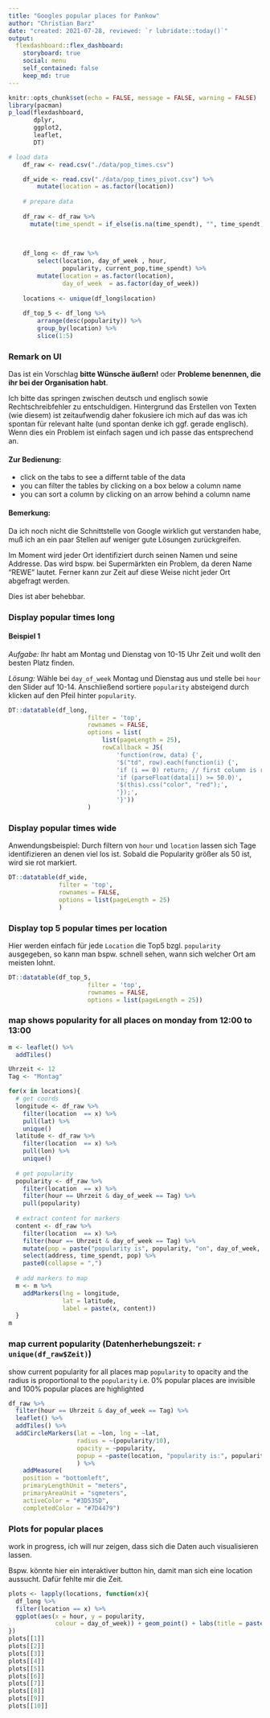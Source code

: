 ```yaml
---
title: "Googles popular places for Pankow"
author: "Christian Barz"
date: "created: 2021-07-28, reviewed: `r lubridate::today()`"
output: 
  flexdashboard::flex_dashboard:
    storyboard: true
    social: menu
    self_contained: false
    keep_md: true
---
```


```r
knitr::opts_chunk$set(echo = FALSE, message = FALSE, warning = FALSE)
library(pacman)
p_load(flexdashboard,
       dplyr,
       ggplot2,
       leaflet,
       DT)
```


```r
# load data
    df_raw <- read.csv("./data/pop_times.csv")

    df_wide <- read.csv("./data/pop_times_pivot.csv") %>%
        mutate(location = as.factor(location))
    
    # prepare data
    
    df_raw <- df_raw %>%
      mutate(time_spendt = if_else(is.na(time_spendt), "", time_spendt))

    
    
    df_long <- df_raw %>%
        select(location, day_of_week , hour, 
               popularity, current_pop,time_spendt) %>%
        mutate(location = as.factor(location),
               day_of_week  = as.factor(day_of_week))
        
    locations <- unique(df_long$location)
    
    df_top_5 <- df_long %>%
        arrange(desc(popularity)) %>%
        group_by(location) %>%
        slice(1:5) 
```


### Remark on UI


Das ist ein Vorschlag **bitte Wünsche äußern!** oder **Probleme benennen, die ihr bei der Organisation habt**.

Ich bitte das springen zwischen deutsch und englisch sowie Rechtschreibfehler zu
entschuldigen. Hintergrund das Erstellen von Texten (wie diesem) ist zeitaufwendig
daher fokusiere ich mich auf das was ich spontan für relevant halte (und spontan denke ich ggf. gerade englisch). Wenn dies ein Problem ist einfach sagen und ich
passe das entsprechend an.

#### Zur Bedienung:

- click on the tabs to see a differnt table of the data
- you can filter the tables by clicking on a box below a column name
- you can sort a column by clicking on an arrow behind a column name

#### Bemerkung:

Da ich noch nicht die Schnittstelle von Google wirklich gut verstanden habe,
muß ich an ein paar Stellen auf weniger gute Lösungen zurückgreifen.

Im Moment wird jeder Ort identifiziert durch seinen Namen und seine Addresse.
Das wird bspw. bei Supermärkten ein Problem, da deren Name "REWE" lautet.
Ferner kann zur Zeit auf diese Weise nicht jeder Ort abgefragt werden.

Dies ist aber behebbar.

### Display popular times long


#### Beispiel 1

*Aufgabe:* Ihr habt am Montag und Dienstag von 10-15 Uhr Zeit und wollt den besten Platz 
finden.

*Lösung:* Wähle bei `day_of_week` Montag und Dienstag aus und stelle bei `hour` den Slider auf 10-14. Anschließend sortiere `popularity` absteigend durch klicken auf den Pfeil hinter `popularity`.


```r
DT::datatable(df_long, 
                      filter = 'top',
                      rownames = FALSE,
                      options = list(
                          list(pageLength = 25),
                          rowCallback = JS(
                              'function(row, data) {',
                              '$("td", row).each(function(i) {',
                              'if (i == 0) return; // first column is row names',
                              'if (parseFloat(data[i]) >= 50.0)',
                              '$(this).css("color", "red");',
                              '});',
                              '}'))
                      )
```


### Display popular times wide

Anwendungsbeispiel: Durch filtern von `hour` und `location` lassen sich 
Tage identifizieren an denen viel los ist.
Sobald die Popularity größer als 50 ist, wird sie rot markiert.

```r
DT::datatable(df_wide, 
              filter = 'top',
              rownames = FALSE,
              options = list(pageLength = 25)
              )
```


### Display top 5 popular times per location

Hier werden einfach für jede `Location` die Top5 bzgl. `popularity` ausgegeben,
so kann man bspw. schnell sehen, wann sich welcher Ort am meisten lohnt.

```r
DT::datatable(df_top_5, 
                      filter = 'top',
                      rownames = FALSE,
                      options = list(pageLength = 25))
```




### map shows popularity for all places on monday from 12:00 to 13:00

```r
m <- leaflet() %>%
  addTiles() 

Uhrzeit <- 12
Tag <- "Montag"

for(x in locations){
  # get coords
  longitude <- df_raw %>%
    filter(location  == x) %>%
    pull(lat) %>%
    unique()
  latitude <- df_raw %>%
    filter(location  == x) %>%
    pull(lon) %>%
    unique()
  
  # get popularity
  popularity <- df_raw %>%
    filter(location  == x) %>%
    filter(hour == Uhrzeit & day_of_week == Tag) %>%
    pull(popularity)
  
  # extract content for markers
  content <- df_raw %>% 
    filter(location  == x) %>%
    filter(hour == Uhrzeit & day_of_week == Tag) %>%
    mutate(pop = paste("popularity is", popularity, "on", day_of_week, "at", hour)) %>%
    select(address, time_spendt, pop) %>%
    paste0(collapse = ",")
  
  # add markers to map
  m <- m %>%
    addMarkers(lng = longitude,
               lat = latitude,
               label = paste(x, content))
  }
m 
```


### map current popularity (Datenherhebungszeit: `r unique(df_raw$Zeit)`)

show current popularity for all places map `popularity` to opacity and the radius is proportional to the `popularity`
i.e. 0% popular places are invisible and 100% popular 
places are highlighted


```r
df_raw %>%
  filter(hour == Uhrzeit & day_of_week == Tag) %>%
  leaflet() %>%
  addTiles() %>%
  addCircleMarkers(lat = ~lon, lng = ~lat,
                   radius = ~(popularity/10),
                   opacity = ~popularity,
                   popup = ~paste(location, "popularity is:", popularity),
                   ) %>%
    addMeasure(
    position = "bottomleft",
    primaryLengthUnit = "meters",
    primaryAreaUnit = "sqmeters",
    activeColor = "#3D535D",
    completedColor = "#7D4479")

```


### Plots for popular places

work in progress, ich will nur zeigen, dass sich die Daten auch visualisieren lassen.

Bspw. könnte hier ein interaktiver button hin, damit man sich eine location
aussucht. Dafür fehlte mir die Zeit.

```r
plots <- lapply(locations, function(x){
  df_long %>%
  filter(location == x) %>%
  ggplot(aes(x = hour, y = popularity,
             colour = day_of_week)) + geom_point() + labs(title = paste("location:", x))
})
plots[[1]]
plots[[2]]
plots[[3]]
plots[[4]]
plots[[5]]
plots[[6]]
plots[[7]]
plots[[8]]
plots[[9]]
plots[[10]]
```

